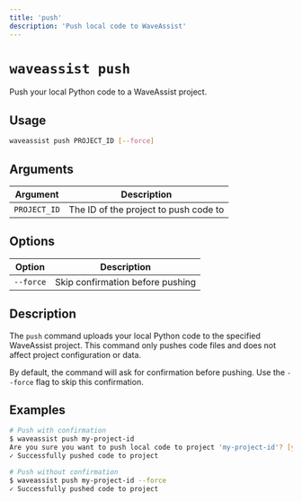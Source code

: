 ```yaml
---
title: 'push'
description: 'Push local code to WaveAssist'
---
```


# `waveassist push`

Push your local Python code to a WaveAssist project.

## Usage

```bash
waveassist push PROJECT_ID [--force]
```

## Arguments

| Argument | Description |
|----------|-------------|
| `PROJECT_ID` | The ID of the project to push code to |

## Options

| Option | Description |
|--------|-------------|
| `--force` | Skip confirmation before pushing |

## Description

The `push` command uploads your local Python code to the specified WaveAssist project. This command only pushes code files and does not affect project configuration or data.

By default, the command will ask for confirmation before pushing. Use the `--force` flag to skip this confirmation.

## Examples

```bash
# Push with confirmation
$ waveassist push my-project-id
Are you sure you want to push local code to project 'my-project-id'? [y/N]: y
✓ Successfully pushed code to project

# Push without confirmation
$ waveassist push my-project-id --force
✓ Successfully pushed code to project
```
